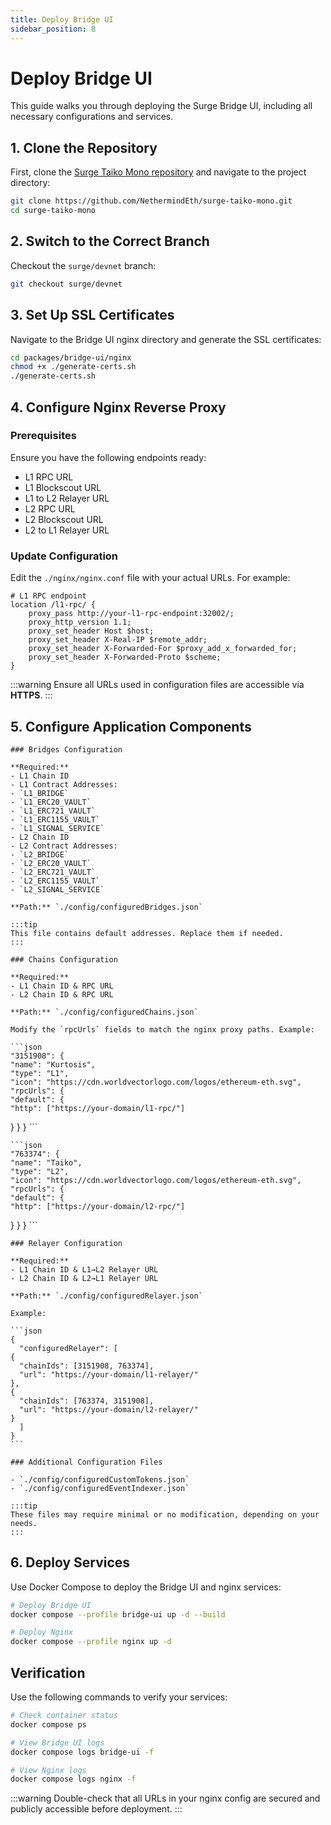 ```yaml
---
title: Deploy Bridge UI
sidebar_position: 8
---
```



# Deploy Bridge UI

This guide walks you through deploying the Surge Bridge UI, including all necessary configurations and services.

## 1. Clone the Repository

First, clone the [Surge Taiko Mono repository](https://github.com/NethermindEth/surge-taiko-mono) and navigate to the project directory:

```bash
git clone https://github.com/NethermindEth/surge-taiko-mono.git
cd surge-taiko-mono
```

## 2. Switch to the Correct Branch

Checkout the `surge/devnet` branch:

```bash
git checkout surge/devnet
```

## 3. Set Up SSL Certificates

Navigate to the Bridge UI nginx directory and generate the SSL certificates:

```bash
cd packages/bridge-ui/nginx
chmod +x ./generate-certs.sh
./generate-certs.sh
```

## 4. Configure Nginx Reverse Proxy

### Prerequisites
Ensure you have the following endpoints ready:
- L1 RPC URL
- L1 Blockscout URL
- L1 to L2 Relayer URL
- L2 RPC URL
- L2 Blockscout URL
- L2 to L1 Relayer URL

### Update Configuration

Edit the `./nginx/nginx.conf` file with your actual URLs. For example:

```nginx
# L1 RPC endpoint
location /l1-rpc/ {
    proxy_pass http://your-l1-rpc-endpoint:32002/;
    proxy_http_version 1.1;
    proxy_set_header Host $host;
    proxy_set_header X-Real-IP $remote_addr;
    proxy_set_header X-Forwarded-For $proxy_add_x_forwarded_for;
    proxy_set_header X-Forwarded-Proto $scheme;
}
```

:::warning
Ensure all URLs used in configuration files are accessible via **HTTPS**.
:::

## 5. Configure Application Components

<Tabs>
  <TabItem value="bridges" label="Bridges" default>

    ### Bridges Configuration

    **Required:**
    - L1 Chain ID
    - L1 Contract Addresses:
    - `L1_BRIDGE`
    - `L1_ERC20_VAULT`
    - `L1_ERC721_VAULT`
    - `L1_ERC1155_VAULT`
    - `L1_SIGNAL_SERVICE`
    - L2 Chain ID
    - L2 Contract Addresses:
    - `L2_BRIDGE`
    - `L2_ERC20_VAULT`
    - `L2_ERC721_VAULT`
    - `L2_ERC1155_VAULT`
    - `L2_SIGNAL_SERVICE`

    **Path:** `./config/configuredBridges.json`

    :::tip
    This file contains default addresses. Replace them if needed.
    :::

  </TabItem>

  <TabItem value="chains" label="Chains">

    ### Chains Configuration

    **Required:**
    - L1 Chain ID & RPC URL
    - L2 Chain ID & RPC URL

    **Path:** `./config/configuredChains.json`

    Modify the `rpcUrls` fields to match the nginx proxy paths. Example:

    ```json
    "3151908": {
    "name": "Kurtosis",
    "type": "L1",
    "icon": "https://cdn.worldvectorlogo.com/logos/ethereum-eth.svg",
    "rpcUrls": {
    "default": {
    "http": ["https://your-domain/l1-rpc/"]
  }
  }
  }
    ```

    ```json
    "763374": {
    "name": "Taiko",
    "type": "L2",
    "icon": "https://cdn.worldvectorlogo.com/logos/ethereum-eth.svg",
    "rpcUrls": {
    "default": {
    "http": ["https://your-domain/l2-rpc/"]
  }
  }
  }
    ```

  </TabItem>

  <TabItem value="relayer" label="Relayer">

    ### Relayer Configuration

    **Required:**
    - L1 Chain ID & L1→L2 Relayer URL
    - L2 Chain ID & L2→L1 Relayer URL

    **Path:** `./config/configuredRelayer.json`

    Example:

    ```json
    {
      "configuredRelayer": [
    {
      "chainIds": [3151908, 763374],
      "url": "https://your-domain/l1-relayer/"
    },
    {
      "chainIds": [763374, 3151908],
      "url": "https://your-domain/l2-relayer/"
    }
      ]
    }
    ```

  </TabItem>

  <TabItem value="other" label="Additional Configs">

    ### Additional Configuration Files

    - `./config/configuredCustomTokens.json`
    - `./config/configuredEventIndexer.json`

    :::tip
    These files may require minimal or no modification, depending on your needs.
    :::

  </TabItem>
</Tabs>

## 6. Deploy Services

Use Docker Compose to deploy the Bridge UI and nginx services:

```bash
# Deploy Bridge UI
docker compose --profile bridge-ui up -d --build

# Deploy Nginx
docker compose --profile nginx up -d
```

## Verification

Use the following commands to verify your services:

```bash
# Check container status
docker compose ps

# View Bridge UI logs
docker compose logs bridge-ui -f

# View Nginx logs
docker compose logs nginx -f
```

:::warning
Double-check that all URLs in your nginx config are secured and publicly accessible before deployment.
:::

